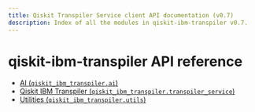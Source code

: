 ```yaml
---
title: Qiskit Transpiler Service client API documentation (v0.7)
description: Index of all the modules in qiskit-ibm-transpiler v0.7.
---
```


# qiskit-ibm-transpiler API reference

*   [AI (`qiskit_ibm_transpiler.ai`)](ai)
*   [Qiskit IBM Transpiler (`qiskit_ibm_transpiler.transpiler_service`)](transpiler_service)
*   [Utilities (`qiskit_ibm_transpiler.utils`)](utils)

